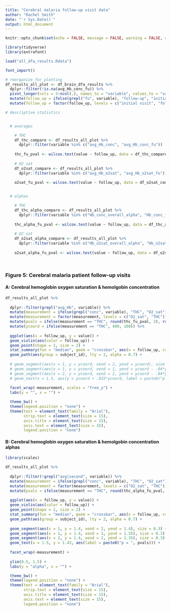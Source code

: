 ```yaml
---
title: "Cerebral malaria follow-up visit data"
author: "Rachel Smith"
date: "`r Sys.Date()`"
output: html_document
---
```


```r

knitr::opts_chunk$set(echo = FALSE, message = FALSE, warning = FALSE, comment = "", fig.height = 6, fig.width = 10)

library(tidyverse)
library(extrafont)

load("all_dfa_results.Rdata")

font_import()

```

```r


# reorganize for plotting
df_results_all_plot <- df_brain_dfa_results %>% 
  dplyr::filter(!is.na(avg_Hb_conc_fu)) %>% 
  pivot_longer(cols = 3:ncol(.), names_to = "variable", values_to = "value") %>% 
  mutate(follow_up = ifelse(grepl("fu", variable), "follow-up", "initial visit")) %>% 
  mutate(follow_up = factor(follow_up, levels = c("initial visit", "follow-up")))

# descriptive statistics


  # averages

    # THC
    df_thc_compare <- df_results_all_plot %>% 
      dplyr::filter(variable %in% c("avg_Hb_conc", "avg_Hb_conc_fu"))
    
    thc_fu_pval <- wilcox.test(value ~ follow_up, data = df_thc_compare) %>% .$p.value
    
    # O2 sat
    df_o2sat_compare <- df_results_all_plot %>% 
      dplyr::filter(variable %in% c("avg_Hb_o2sat", "avg_Hb_o2sat_fu"))
    
    o2sat_fu_pval <- wilcox.test(value ~ follow_up, data = df_o2sat_compare) %>% .$p.value


  # alphas

    # THC
    df_thc_alpha_compare <- df_results_all_plot %>% 
      dplyr::filter(variable %in% c("Hb_conc_overall_alpha", "Hb_conc_fu_alpha"))
    
    thc_alpha_fu_pval <- wilcox.test(value ~ follow_up, data = df_thc_alpha_compare) %>% .$p.value
    
    # O2 sat
    df_o2sat_alpha_compare <- df_results_all_plot %>% 
      dplyr::filter(variable %in% c("Hb_o2sat_overall_alpha", "Hb_o2sat_fu_alpha"))
    
    o2sat_alpha_fu_pval <- wilcox.test(value ~ follow_up, data = df_o2sat_alpha_compare) %>% .$p.value

    
```

### Figure 5: Cerebral malaria patient follow-up visits

#### A: Cerebral hemoglobin oxygen saturation & hemolgobin concentration
```r

df_results_all_plot %>% 
  
  dplyr::filter(grepl("avg_Hb", variable)) %>% 
  mutate(measurement = ifelse(grepl("conc", variable), "THC", "O2_sat")) %>% 
  mutate(measurement = factor(measurement, levels = c("O2_sat", "THC"))) %>% 
  mutate(pvals = ifelse(measurement == "THC", round(thc_fu_pval, 3), round(o2sat_fu_pval, 3))) %>% 
  mutate(ycoord = ifelse(measurement == "THC", 400, 100)) %>% 
  
  ggplot(aes(x = follow_up, y = value)) +
  geom_violin(aes(color = follow_up)) +
  geom_point(shape = 1, size = 2) +
  stat_summary(fun = "median", geom = "crossbar", aes(x = follow_up, color = follow_up), size = 0.2, width = 0.5) +
  geom_path(aes(group = subject_id), lty = 2, alpha = 0.7) +
  
  # geom_segment(aes(x = 1, y = ycoord, xend = 2, yend = ycoord), size = 0.3) +
  # geom_segment(aes(x = 1, y = ycoord, xend = 1, yend = ycoord - .04*ycoord), size = 0.3) +
  # geom_segment(aes(x = 2, y = ycoord, xend = 2, yend = ycoord - .04*ycoord), size = 0.3) +
  # geom_text(x = 1.5, aes(y = ycoord + .025*ycoord, label = paste0("p = ", pvals))) +
  
  facet_wrap(~measurement, scales = "free_y") +
  labs(y = "", x = "") +

  theme_bw() +
  theme(legend.position = "none") +
  theme(text = element_text(family = "Arial"),
        strip.text = element_text(size = 15),
        axis.title = element_text(size = 15),
        axis.text = element_text(size = 15),
        legend.position = "none")

```

#### B: Cerebral hemoglobin oxygen saturation & hemolgobin concentration alphas
```r

library(scales)

df_results_all_plot %>% 
  
  dplyr::filter(!grepl("avg|second", variable)) %>% 
  mutate(measurement = ifelse(grepl("conc", variable), "THC", "O2_sat")) %>% 
  mutate(measurement = factor(measurement, levels = c("O2_sat", "THC"))) %>% 
  mutate(pvals = ifelse(measurement == "THC", round(thc_alpha_fu_pval, 3), round(o2sat_alpha_fu_pval, 3))) %>% 
  
  ggplot(aes(x = follow_up, y = value)) +
  geom_violin(aes(color = follow_up)) +
  geom_point(shape = 1, size = 2) +
  stat_summary(fun = "median", geom = "crossbar", aes(x = follow_up, color = follow_up), size = 0.2, width = 0.5) +
  geom_path(aes(group = subject_id), lty = 2, alpha = 0.7) +
  
  geom_segment(aes(x = 1, y = 1.4, xend = 2, yend = 1.4), size = 0.3) +
  geom_segment(aes(x = 1, y = 1.4, xend = 1, yend = 1.35), size = 0.3) +
  geom_segment(aes(x = 2, y = 1.4, xend = 2, yend = 1.35), size = 0.3) +
  geom_text(x = 1.5, y = 1.43, aes(label = paste0("p = ", pvals))) +
  
  facet_wrap(~measurement) +
  
  ylim(0.5, 1.5) +
  labs(y = "alpha", x = "") +

  theme_bw() +
  theme(legend.position = "none") +
  theme(text = element_text(family = "Arial"),
        strip.text = element_text(size = 15),
        axis.title = element_text(size = 15),
        axis.text = element_text(size = 15),
        legend.position = "none")

```





